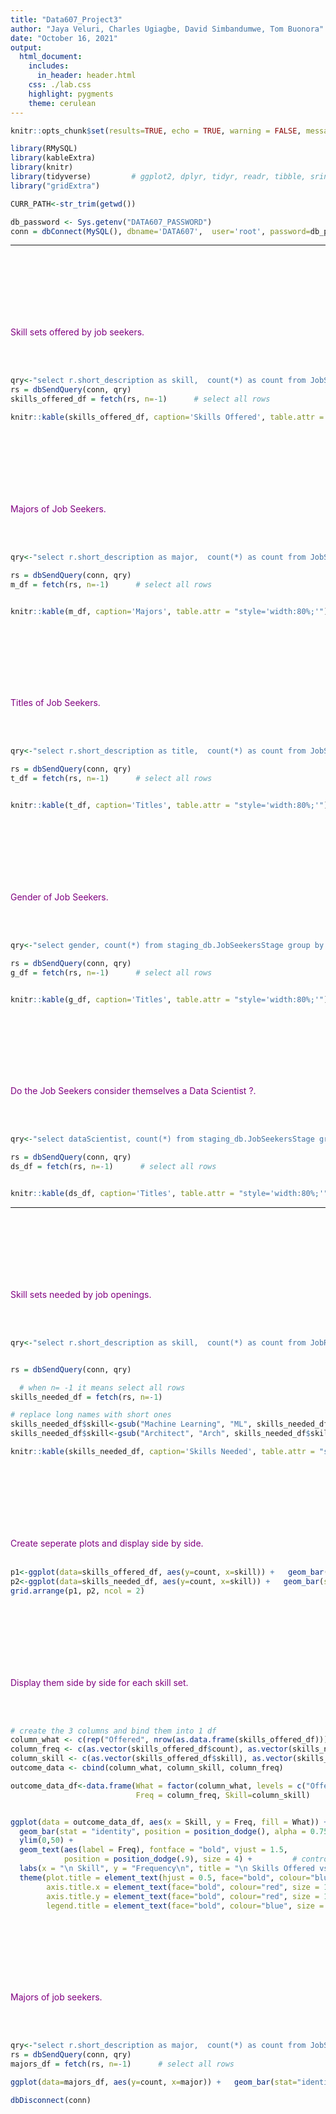 ---
title: "Data607_Project3"
author: "Jaya Veluri, Charles Ugiagbe, David Simbandumwe, Tom Buonora"
date: "October 16, 2021"
output:
  html_document:
    includes:
      in_header: header.html
    css: ./lab.css
    highlight: pygments
    theme: cerulean
---




```{r setup, include=FALSE}

knitr::opts_chunk$set(results=TRUE, echo = TRUE, warning = FALSE, message = FALSE)
```




```{r imports and constants, include=FALSE}


library(RMySQL)
library(kableExtra)
library(knitr)
library(tidyverse)         # ggplot2, dplyr, tidyr, readr, tibble, sringr and more
library("gridExtra")

CURR_PATH<-str_trim(getwd())

```


```{r, include=FALSE}

db_password <- Sys.getenv("DATA607_PASSWORD")
conn = dbConnect(MySQL(), dbname='DATA607',  user='root', password=db_password, host='localhost')


```


* * *


<br><br><br><br><br><br>

<font color="purple">Skill sets offered by job seekers. </font>

<br><br>

```{r skill sets offered}

qry<-"select r.short_description as skill,  count(*) as count from JobSeekerSkills s, SkillReference r where s.skill_id=r.id group by skill_id;"
rs = dbSendQuery(conn, qry)
skills_offered_df = fetch(rs, n=-1)      # select all rows

knitr::kable(skills_offered_df, caption='Skills Offered', table.attr = "style='width:80%;'")

```




<br><br><br><br><br><br>

<font color="purple">Majors of Job Seekers. </font>

<br><br>

```{r majors}

qry<-"select r.short_description as major,  count(*) as count from JobSeeker s, MajorReference r where s.major_id=r.id group by major_id;"

rs = dbSendQuery(conn, qry)
m_df = fetch(rs, n=-1)      # select all rows


knitr::kable(m_df, caption='Majors', table.attr = "style='width:80%;'")

```




<br><br><br><br><br><br>

<font color="purple">Titles of Job Seekers. </font>

<br><br>

```{r titles}

qry<-"select r.short_description as title,  count(*) as count from JobSeeker s, TitleReference r where s.title_id=r.id group by title_id;"

rs = dbSendQuery(conn, qry)
t_df = fetch(rs, n=-1)      # select all rows


knitr::kable(t_df, caption='Titles', table.attr = "style='width:80%;'")

```



<br><br><br><br><br><br>

<font color="purple">Gender of Job Seekers. </font>

<br><br>

```{r genders}

qry<-"select gender, count(*) from staging_db.JobSeekersStage group by gender;"

rs = dbSendQuery(conn, qry)
g_df = fetch(rs, n=-1)      # select all rows


knitr::kable(g_df, caption='Titles', table.attr = "style='width:80%;'")

```



<br><br><br><br><br><br>

<font color="purple">Do the Job Seekers consider themselves a Data Scientist ?. </font>

<br><br>

```{r dataScientist}

qry<-"select dataScientist, count(*) from staging_db.JobSeekersStage group by dataScientist;"

rs = dbSendQuery(conn, qry)
ds_df = fetch(rs, n=-1)      # select all rows


knitr::kable(ds_df, caption='Titles', table.attr = "style='width:80%;'")

```

* * *




<br><br><br><br><br><br>

<font color="purple"> Skill sets needed by job openings. </font>

<br><br>

```{r skill sets needed}


qry<-"select r.short_description as skill,  count(*) as count from JobRequirements s, SkillReference r where s.skill_id=r.id group by skill_id;"


rs = dbSendQuery(conn, qry)

  # when n= -1 it means select all rows
skills_needed_df = fetch(rs, n=-1)

# replace long names with short ones
skills_needed_df$skill<-gsub("Machine Learning", "ML", skills_needed_df$skill)
skills_needed_df$skill<-gsub("Architect", "Arch", skills_needed_df$skill)

knitr::kable(skills_needed_df, caption='Skills Needed', table.attr = "style='width:80%;'")

```



<br><br><br><br><br><br>

<font color="purple"> Create seperate plots and display side by side. </font>
<br><br>

```{r create seperate plots offered vs needed}

p1<-ggplot(data=skills_offered_df, aes(y=count, x=skill)) +   geom_bar(stat="identity") + labs(title="Skills Offered", x=" ")
p2<-ggplot(data=skills_needed_df, aes(y=count, x=skill)) +   geom_bar(stat="identity") + labs(title="Skills Needed", x=" ")
grid.arrange(p1, p2, ncol = 2)

```



<br><br><br><br><br><br>


<font color="purple"> Display them side by side for each skill set. </font>

<br><br>



```{r assemble_data for side by side bar chart}

# create the 3 columns and bind them into 1 df
column_what <- c(rep("Offered", nrow(as.data.frame(skills_offered_df))), rep("Needed", nrow(as.data.frame(skills_needed_df))))
column_freq <- c(as.vector(skills_offered_df$count), as.vector(skills_needed_df$count))
column_skill <- c(as.vector(skills_offered_df$skill), as.vector(skills_needed_df$skill))
outcome_data <- cbind(column_what, column_skill, column_freq)

outcome_data_df<-data.frame(What = factor(column_what, levels = c("Offered", "Needed")),
                            Freq = column_freq, Skill=column_skill)


ggplot(data = outcome_data_df, aes(x = Skill, y = Freq, fill = What)) +
  geom_bar(stat = "identity", position = position_dodge(), alpha = 0.75)  +
  ylim(0,50) +
  geom_text(aes(label = Freq), fontface = "bold", vjust = 1.5,
            position = position_dodge(.9), size = 4) +         # controls the number at top of bar
  labs(x = "\n Skill", y = "Frequency\n", title = "\n Skills Offered vs Needed \n") +
  theme(plot.title = element_text(hjust = 0.5, face="bold", colour="blue", size = 16),      # center the title
        axis.title.x = element_text(face="bold", colour="red", size = 12),
        axis.title.y = element_text(face="bold", colour="red", size = 12),
        legend.title = element_text(face="bold", colour="blue", size = 10))


```




<br><br><br><br><br><br>

<font color="purple">Majors of job seekers. </font>

<br><br>

```{r majors2}

qry<-"select r.short_description as major,  count(*) as count from JobSeeker s, MajorReference r where s.major_id=r.id group by major_id;"
rs = dbSendQuery(conn, qry)
majors_df = fetch(rs, n=-1)      # select all rows

ggplot(data=majors_df, aes(y=count, x=major)) +   geom_bar(stat="identity") + labs(title="Majors of Job Seekers", x=" ")

```











```{r close connection, include=FALSE}

dbDisconnect(conn)


```


